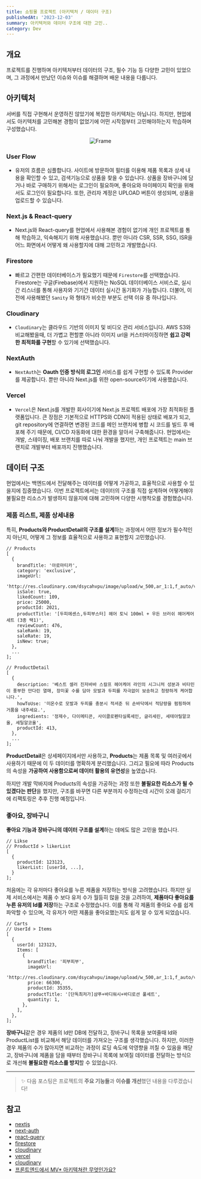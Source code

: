 ```yaml
---
title: 쇼핑몰 프로젝트 (아키텍처 / 데이터 구조)
publishedAt: '2023-12-03'
summary: 아키텍처와 데이터 구조에 대한 고민..
category: Dev
---
```


## 개요

프로젝트를 진행하며 아키텍처부터 데이터의 구조, 필수 기능 등 다양한 고민이 있었으며, 그 과정에서 만났던 이슈와 이슈를 해결하며 배운 내용을 다룹니다.

## 아키텍처

서버를 직접 구현해서 운영하진 않았기에 복잡한 아키텍처는 아닙니다. 하지만, 현업에서도 아키텍처를 고민해본 경험이 없었기에 어떤 시작점부터 고민해야하는지 학습하며 구성했습니다.

<p align='center'>
  <img src='/blog/img/Frame.png' width='auto' alt='Frame' priority='true' />
</p>

### User Flow

- 유저의 흐름은 심플합니다. 사이트에 방문하여 필터를 이용해 제품 목록과 상세 내용을 확인할 수 있고, 검색기능으로 상품을 찾을 수 있습니다.
  상품을 장바구니에 담거나 바로 구매하기 위해서는 로그인이 필요하며, 좋아요와 마이페이지 확인을 위해서도 로그인이 필요합니다.
  또한, 관리자 계정은 UPLOAD 버튼이 생성되며, 상품을 업로드할 수 있습니다.

### Next.js & React-query

- Next.js와 React-query를 현업에서 사용해본 경험이 없기에 개인 프로젝트를 통해 학습하고, 익숙해지기 위해 사용했습니다.
  뿐만 아니라 CSR, SSR, SSG, ISR을 어느 화면에서 어떻게 왜 사용할지에 대해 고민하고 개발했습니다.

### Firestore

- 빠르고 간편한 데이터베이스가 필요했기 때문에 `Firestore`를 선택했습니다. Firestore는 구글(Firebase)에서 지원하는 NoSQL 데이터베이스 서비스로,
  실시간 리스너를 통해 사용자와 기기간 데이터 실시간 동기화가 가능합니다. 더불어, 이전에 사용해봤던 `Sanity` 와 형태가 비슷한 부분도 선택 이유 중 하나입니다.

### Cloudinary

- `Cloudinary`는 클라우드 기반의 이미지 및 비디오 관리 서비스입니다.
  AWS S3와 비교해봤을때, 더 가볍고 편할뿐 아니라 이미지 url을 커스터마이징하면 **쉽고 강력한 최적화를 구현**할 수 있기에 선택했습니다.

### NextAuth

- `NextAuth`는 **Oauth 인증 방식의 로그인** 서비스를 쉽게 구현할 수 있도록 Provider를 제공합니다.
  뿐만 아니라 Next.js를 위한 open-source이기에 사용했습니다.

### Vercel

- `Vercel`은 Next.js를 개발한 회사이기에 Next.js 프로젝트 배포에 가장 최적화된 플랫폼입니다. 큰 장점은 기본적으로 HTTPS와 CDN이 적용된 상태로 배포가 되고,
  git repository에 연결하면 변경된 코드를 메인 브랜치에 병합 시 코드를 빌드 후 배포해 주기 때문에, CI/CD 자동화에 대한 환경을 알아서 구축해줍니다.
  현업에서는 개발, 스테이징, 배포 브랜치를 따로 나눠 개발을 했지만, 개인 프로젝트는 main 브랜치로 개발부터 배포까지 진행했습니다.

## 데이터 구조

현업에서는 백엔드에서 전달해주는 데이터를 어떻게 가공하고, 효율적으로 사용할 수 있을지에 집중했습니다.
이번 프로젝트에서는 데이터의 구조를 직접 설계하며 어떻게해야 불필요한 리소스가 발생하지 않을지에 대해 고민하며 다양한 시행착오를 경험했습니다.

### 제품 리스트, 제품 상세내용

특히, **Products와 ProductDetail의 구조를 설계**하는 과정에서 어떤 정보가 필수적인지 아닌지, 어떻게 그 정보를 효율적으로 사용하고 표현할지 고민했습니다.

```tsx
// Products
[
  {
    brandTitle: '아로마티카',
    category: 'exclusive',
    imageUrl:
      'http://res.cloudinary.com/dsycahvpu/image/upload/w_500,ar_1:1,f_auto/v1700140170/rrxwl7c9xzthq0tw3yf7.jpg',
    isSale: true,
    likedCount: 109,
    price: 25000,
    productId: 2021,
    productTitle: '[두피에센스,두피부스터] 헤어 토닉 100ml + 우든 브러쉬 헤어케어 세트 (3종 택1)',
    reviewCount: 476,
    saleRank: 19,
    saleRate: 19,
    isNew: true;
  },
  ...
];

// ProductDetail
[
  {
    description: '베스트 셀러 진저바바 스칼프 헤어케어 라인의 시그니처 성분과 비타민이 풍부한 만다린 열매, 장미꽃 수를 담아 모발과 두피를 자극없이 보송하고 청량하게 케어합니다.',
    howToUse: '미온수로 모발과 두피를 충분시 적셔준 뒤 손바닥에서 적당량을 펌핑하여 거품을 내주세요.',
    ingredients: '정제수, 다이메티콘, 사이클로펜타실록세인, 글리세린, 세테아릴알코올, 세틸알코올',
    productId: 413,
  },
  ...
];
```

**ProductDetail**은 상세페이지에서만 사용하고, **Products**는 제품 목록 및 여러곳에서 사용하기 때문에 이 두 데이터를 명확하게 분리했습니다.
그리고 필요에 따라 Products의 속성을 **가공하여 사용함으로써 데이터 활용의 유연성**을 높였습니다.

하지만 개발 막바지에 Products의 속성을 가공하는 과정 또한 **불필요한 리소스가 될 수 있겠다는 판단**을 했지만, 구조를 바꾸면 다른 부분까지 수정하는데 시간이 오래 걸리기에 리팩토링은 추후 진행 예정입니다.

### 좋아요, 장바구니

**좋아요 기능과 장바구니의 데이터 구조를 설계**하는 데에도 많은 고민을 했습니다.<br/>

```tsx
// Likse
// ProductId > likerList
[
  {
    productId: 123123,
    likerList: [userId, ...],
  }
];
```

처음에는 각 유저마다 좋아요를 누른 제품을 저장하는 방식을 고려했습니다.
하지만 실제 서비스에서는 제품 수 보다 유저 수가 월등히 많을 것을 고려하여,
**제품마다 좋아요를 누른 유저의 Id를 저장**하는 구조로 수정했습니다.
이를 통해 각 제품의 좋아요 수를 쉽게 파악할 수 있으며, 각 유저가 어떤 제품을 좋아요했는지도 쉽게 알 수 있게 되었습니다.

```tsx
// Carts
// UserId > Items
[
  {
    userId: 123123,
    Items: [
      {
        brandTitle: '피부피부',
        imageUrl:
          'http://res.cloudinary.com/dsycahvpu/image/upload/w_500,ar_1:1,f_auto/v1700128032/fxgljhnjiecbclx4dpvd.jpg',
        price: 66300,
        productId: 35355,
        productTitle: '[단독최저가]샴푸+바디워시+바디로션 풀세트',
        quantity: 1,
      },
    ],
  },
];
```

**장바구니**같은 경우 제품의 Id만 DB에 전달하고, 장바구니 목록을 보여줄때 Id와 ProductList를 비교해서 해당 데이터를 가져오는 구조를 생각했습니다.
하지만, 이러한 경우 제품의 수가 많아지면 비교하는 과정이 로딩 속도에 악영향을 끼칠 수 있음을 깨닫고,
장바구니에 제품을 담을 때부터 장바구니 목록에 보여질 데이터를 전달하는 방식으로 개선해 **불필요한 리소스를 방지**할 수 있었습니다.

---

> ✨ 다음 포스팅은 프로젝트의 **주요 기능들**과 **이슈를 개선**했던 내용을 다루겠습니다!

## 참고

- [nextjs](https://nextjs.org/)
- [next-auth](https://next-auth.js.org/)
- [react-query](https://tanstack.com/query/latest/docs/react/overview)
- [firestore](https://firebase.google.com/docs/firestore?hl=ko)
- [cloudinary](https://cloudinary.com/)
- [vercel](https://vercel.com/)
- [cloudinary](https://cloudinary.com/)
- [프론트엔드에서 MV\* 아키텍쳐란 무엇인가요?](https://velog.io/@teo/%ED%94%84%EB%A1%A0%ED%8A%B8%EC%97%94%EB%93%9C%EC%97%90%EC%84%9C-MV-%EC%95%84%ED%82%A4%ED%85%8D%EC%B3%90%EB%9E%80-%EB%AC%B4%EC%97%87%EC%9D%B8%EA%B0%80%EC%9A%94#1-%EC%95%84%ED%82%A4%ED%85%8D%EC%B3%90%EB%9E%80-%EB%AC%B4%EC%97%87%EC%9D%BC%EA%B9%8C%EC%9A%94)
